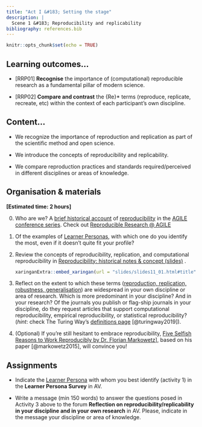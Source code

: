 ```yaml
---
title: "Act I &#183; Setting the stage"
description: |
  Scene 1 &#183; Reproducibility and replicability
bibliography: references.bib
---
```


```r
knitr::opts_chunk$set(echo = TRUE)
```

## Learning outcomes...

-   [RRP01] **Recognise** the importance of (computational) reproducible research as a fundamental pillar of modern science.

-   [RRP02] **Compare and contrast** the {Re}* terms (reproduce, replicate, recreate, etc) within the context of each participant’s own discipline.

## Content...

-   We recognize the importance of reproduction and replication as part of the scientific method and open science.

-   We introduce the concepts of reproducibility and replicability.

-   We compare reproduction practices and standards required/perceived in different disciplines or areas of knowledge.


## Organisation & materials

**[Estimated time: 2 hours]**

0.  Who are we? A [brief historical account](https://docs.google.com/presentation/d/14zJk4Rx0JIFIEbF6qy_V1Pi17z0zafbrh9sZxotK0RQ/edit?usp=sharing) of [reproducibility](glossary.html#reproducibility) in the [AGILE conference series](https://agile-online.org/). Check out [Reproducible Research @ AGILE](https://reproducible-agile.github.io/)

1.  Of the examples of [Learner Personas](personas.html), with which one do you identify the most, even if it doesn't quite fit your profile?

2.  Review the concepts of reproducibility, replication, and computational reproducibility in [Reproducibility: historical notes & concept (slides)](slides/slides11_01.html) <!--and [video](https://drive.google.com/file/d/1Fjd37NPEINIRgCOdmaa892ayG2IRaV7H/view?usp=sharing)-->.

    ```r
    xaringanExtra::embed_xaringan(url = "slides/slides11_01.html#title", ratio = "16:9")
    ```

3.  Reflect on the extent to which these terms ([reproduction, replication, robustness, generalisation](slides/slides11_01.html#matrix_definitions)) are widespread in your own discipline or area of research. Which is more predominant in your discipline? And in your research? Of the journals you publish or flag-ship journals in your discipline, do they request articles that support computational reproducibility, empirical reproducibility, or statistical reproducibility? (*hint*: check The Turing Way's [definitions page](https://the-turing-way.netlify.app/reproducible-research/overview/overview-definitions.html) [@turingway2019]).


4.  (Optional) If you're still hesitant to embrace reproducibility, [Five Selfish Reasons to Work Reproducibly by Dr. Florian Markowetz](https://www.youtube.com/watch?v=yVT07Sukv9Q)], based on his paper [@markowetz2015], will convince you!

## Assignments

-   Indicate the [Learner Persona](personas.html) with whom you best identify (activity 1) in the **Learner Persona Survey** in AV.

-   Write a message (min 150 words) to answer the questions posed in Activity 3 above to the forum  **Reflection on reproducibility/replicability in your discipline and in your own research** in AV. Please, indicate in the message your discipline or area of knowledge.
